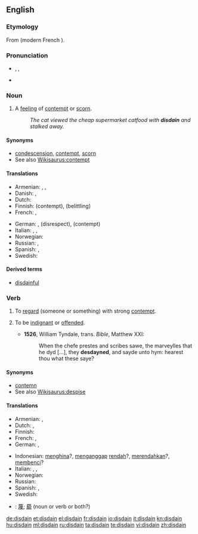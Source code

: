 {{was wotd|2010|January|19}}
==English==
{{wikipedia|dab=disdain}}

===Etymology===
From {{etyl|fro}} {{term|desdeignier}} (modern French {{term|dédaigner}}).

===Pronunciation===
* {{enPR|dĭs-dān'}}, {{IPA|/dɪsˈdeɪn/}}, {{SAMPA|/dIs"deIn/}}
* {{rhymes|eɪn}}

===Noun===
{{en-noun|-}}

# {{uncountable}} A [[feeling]] of [[contempt]] or [[scorn]].
#: ''The cat viewed the cheap supermarket catfood with '''disdain''' and stalked away.''

====Synonyms====
* [[condescension]], [[contempt]], [[scorn]]
* See also [[Wikisaurus:contempt]]

====Translations====
{{trans-top|feeling of contempt or scorn}}
* Armenian: {{t|hy|արհամարհանք|tr=arhamarhank’|sc=Armn}},  {{t|hy|քամահրանք|tr=k’amahrank’|sc=Armn}},  {{t|hy|գոռոզություն|tr=goṙozut’yun|sc=Armn}}
* Danish: {{t|da|despekt}}, {{t|da|foragt}}
* Dutch: {{t|nl|ongenoegen}}
* Finnish: {{t-|fi|halveksunta}} (contempt), {{t|fi|väheksyntä}} (belittling)
* French: {{t+|fr|dédain|m}},  {{t|fr|mépris}}
{{trans-mid}}
* German: {{t|de|Verachtung|f}}, {{t-|de|Geringschätzung|f}} (disrespect), {{t|de|Missachtung|f}} (contempt)
* Italian: {{t-|it|sdegno|m}},  {{t|it|disdegno}},  {{t|it|disprezzo}}
* Norwegian: {{t|no|forakt}}
* Russian: {{t|ru|презрение|n}}, {{t|ru|пренебрежение|n}}
* Spanish: {{t-|es|desdén|m}},  {{t|es|desprecio}}
* Swedish: {{t+|sv|förakt}}
{{trans-bottom}}

====Derived terms====
* [[disdainful]]

===Verb===
{{en-verb}}

# {{transitive}} To [[regard]] (someone or something) with strong [[contempt]].
# {{intransitive|obsolete}} To be [[indignant]] or [[offended]].
#*'''1526''', William Tyndale, trans. ''Bible'', Matthew XXI:
#*:When the chefe prestes and scribes sawe, the marveylles that he dyd [...], they '''desdayned''', and sayde unto hym: hearest thou what these saye?

====Synonyms====
* [[contemn]]
* See also [[Wikisaurus:despise]]

====Translations====
{{trans-top|to regard someone with strong contempt}}
* Armenian: {{t|hy|արհամարհել|tr=arhamarhel|sc=Armn}},  {{t|hy|քամահրել|tr=k’amahrel|sc=Armn}}
* Dutch: {{t|nl|minachten}}, {{t|nl|versmaden}}
* Finnish: {{t-|fi|halveksua}}
* French: {{t+|fr|dédaigner}},  {{t|fr|mépriser}}
* German: {{t-|de|verachten}}, {{t+|de|verschmähen}}
{{trans-mid}}
* Indonesian: [[hina|menghina]]?, [[anggap|menganggap]] [[rendah]]?, [[rendah|merendahkan]]?, [[benci|membenci]]?
* Italian: {{t-|it|sdegnare}},  {{t|it|sprezzare}},  {{t|it|spregiare}}
* Norwegian: {{t|no|forakte}}
* Russian: {{t|ru|презирать}}
* Spanish: {{t-|es|desdeñar}},  {{t|es|despreciar}}
* Swedish: {{t+|sv|förakta}}
{{trans-bottom}}

{{checktrans}}
* {{ttbc|CJK Characters}}: [[蔑]]; [[藐]] (noun or verb or both?)

[[de:disdain]]
[[et:disdain]]
[[el:disdain]]
[[fr:disdain]]
[[io:disdain]]
[[it:disdain]]
[[kn:disdain]]
[[hu:disdain]]
[[ml:disdain]]
[[ru:disdain]]
[[ta:disdain]]
[[te:disdain]]
[[vi:disdain]]
[[zh:disdain]]